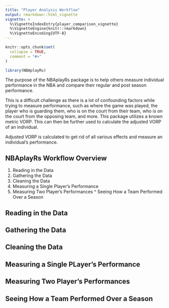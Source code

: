 ```yaml
---
title: "Player Analysis Workflow"
output: rmarkdown::html_vignette
vignette: >
  %\VignetteIndexEntry{player_comparison_vignette}
  %\VignetteEngine{knitr::rmarkdown}
  %\VignetteEncoding{UTF-8}
---
```


```r
knitr::opts_chunk$set(
  collapse = TRUE,
  comment = "#>"
)
```

```r
library(NBAplayRs)
```

The purpose of the NBAplayRs package is to help others measure individual performance in the NBA and compare their regular and post season performance.

This is a difficult challenge as there is a lot of confounding factors while trying to measure performance, such as where the game was played, the player who is guarding them, who is on the court from their team, who is on the court from the opposing team, and more. This package utilizes a known metric VORP. This can then be further used to calculate the adjusted VORP of an individual.

Adjusted VORP is calculated to get rid of all various effects and measure an individual's performance. 

## NBAplayRs Workflow Overview
1. Reading in the Data
2. Gathering the Data
3. Cleaning the Data
4. Measuring a Single Player's Performance
5. Measuring Two Player's Performances
^ Seeing How a Team Performed Over a Season


## Reading in the Data


## Gathering the Data


## Cleaning the Data


## Measuring a Single PLayer's Performance


## Measuring Two Player's Performances


## Seeing How a Team Performed Over a Season


